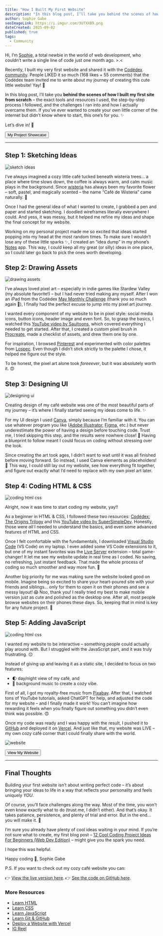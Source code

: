 ```yaml
---
title: "How I Built My First Website"
description: "In this blog post, I’ll take you behind the scenes of how I built my very first website from scratch – the exact tools and resources I used, the step-by-step process I followed, and the challenges I ran into and how I actually overcame them. ✨"
author: Sophie Gabe
seoImageLink: https://i.imgur.com/3UTXXB9.png
dateCreated: 2025-09-02
published: true
tags:
  - Community
---
```


Hi, I’m [Sophie](https://www.codedex.io/@MarSianer), a total newbie in the world of web development, who couldn’t write a single line of code just one month ago. \>.\<

Recently, I built my very first website and shared it with the [Codédex community](https://codedex.io/community). People LIKED it so much (168 likes + 55 comments) that the Codédex team invited me to write about my journey of creating this cute little website! Yay! 🥳

In this blog post, I’ll take you **behind the scenes of how I built my first site from scratch** – the exact tools and resources I used, the step-by-step process I followed, and the challenges I ran into and how I actually overcame them. If you’ve ever wanted to create your own little corner of the internet but didn’t know where to start, this one’s for you. ✨

Let’s dive in! 🤿

<div style={{ display: "flex", justifyContent: "center", marginBottom: "1.2rem", transform: "scale(.9)" }}>
  <a style={{ all: "unset" }} href="https://codedex.io/community/project-showcase/Fcpo3WxMJZuP99hLMfgf" target="_blank" and rel="noopener noreferrer"><Button variant="yellow">My Project Showcase</Button></a>
</div>

---

## Step 1: Sketching Ideas

![sketch ideas](https://i.imgur.com/RyTMwIt.png)

I’ve always imagined a cozy little café tucked beneath wisteria trees... a place where time slows down, the coffee is always warm, and calm music plays in the background. Since [wisteria](https://en.wikipedia.org/wiki/Wisteria) has always been my favorite flower – soft, pastel, and magically scented – the name “Café de Wisteria” came naturally. 🌺

Once I had the general idea of what I wanted to create, I grabbed a pen and paper and started sketching. I doodled wireframes literally everywhere I could. And yess, it was messy, but it helped me refine my ideas and shape the final concept for my website.

Working on my personal project made me so excited that ideas started popping into my head at the most random times. To make sure I wouldn’t lose any of these little sparks ✨, I created an “idea dump” in my phone’s [Notes](https://apps.apple.com/us/app/notes/id1110145109) app. This way, I could keep all my great (or silly) ideas in one place, so I could later go back to pick the ones worth developing.

## Step 2: Drawing Assets

![drawing assets](https://i.imgur.com/2KkfCyr.png)

I’ve always loved pixel art – especially in indie games like Stardew Valley (my absolute favorite!) – but I had never tried making any myself.  After I won an iPad from the Codédex [May Monthly Challenge](https://www.codedex.io/community/monthly-challenge/aZwonmhOYu8BWfZLpGZK?tab=winners) (thank you so much again 🙏), I finally had the perfect excuse to jump into my pixel art journey.

I wanted every component of my website to be in pixel style: social media icons, button icons, header image and even font. So, to grasp the basics, I watched this [YouTube video by Saultoons](https://www.youtube.com/watch?v=lfR7Qj04-UA&t=91s), which covered everything I needed to get started. After that, I created a custom pixel brush in [Procreate](https://procreate.com), made a checklist of assets, and drew them one by one. 

For inspiration, I browsed [Pinterest](https://www.pinterest.com) and experimented with color palettes from [Lospec](https://lospec.com). Even though I didn’t stick strictly to the palette I chose, it helped me figure out the style.

To be honest, the pixel art alone took _foreeever_, but it was absolutely worth it. 😍

## Step 3: Designing UI

![designing ui](https://i.imgur.com/voxR2mk.png)

Creating design of my café website was one of the most beautiful parts of my journey – it’s where I finally started seeing my ideas come to life. ✨

For my UI design I used [Canva](https://www.canva.com), simply because I’m familiar with it. You can use whatever program you like ([Adobe Illustrator](https://www.adobe.com/products/illustrator.html), [Figma](https://www.figma.com), etc.) but never underestimate the power of having a design before touching code. Trust me, I tried skipping this step, and the results were nowhere close! 🤣 Having a blueprint to follow meant I could focus on coding without stressing over the look. 

Since creating the art took ages, I didn’t want to wait until it was all finished before moving forward. So instead, I used Canva elements as placeholders! 🤗 This way, I could still lay out my website, see how everything fit together, and figure out exactly what I’d need to replace with my own pixel art later.

## Step 4: Coding HTML & CSS

![coding html css](https://i.imgur.com/9nVqimv.png)

Alright, now it was time to start coding my website, yay!!

As a beginner in HTML & CSS, I followed these two resources: [Codédex: The Origins Trilogy](https://www.codedex.io/courses) and this [YouTube video by SuperSimpleDev](https://www.youtube.com/watch?v=G3e-cpL7ofc). Honestly, those were _all_ I needed to understand the basics, and even some advanced features of HTML and CSS.

Once I felt comfortable with the fundamentals, I downloaded [Visual Studio Code](https://code.visualstudio.com) (VS Code) on my laptop. I even added some VS Code extensions to it, but one of my instant favorites was the [Live Server](https://marketplace.visualstudio.com/items?itemName=live-servers.LiveeServer) extension – total game-changer! It let me see my website update in real time as I coded. No saving, no refreshing, just instant feedback. That made the whole process of coding so much smoother and way more fun. 🥰

Another big priority for me was making sure the website looked good on mobile. Imagine being so excited to share your heart-poured site with your friends and siblings… only for them to open it on their phones and see a messy layout! 😱 Noo, thank you! I really tried my best to make mobile version just as cute and polished as the desktop one. After all, most people browse websites on their phones these days. So, keeping that in mind is key for any future project. 📱

## Step 5: Adding JavaScript

![coding html css](https://i.imgur.com/9nVqimv.png)

I wanted my website to be interactive – something people could actually play around with. But I struggled with the JavaScript part, and it was truly frustrating. 😔 

Instead of giving up and leaving it as a static site, I decided to focus on two features:

- 🌓 day/night view of my café, and
- 🎵 background music to create a cozy vibe.

First of all, I got my royalty-free music from [Pixabay](https://pixabay.com/music). After that, I watched tons of YouTube tutorials, asked ChatGPT for help, and adjusted the code for my website – and I finally made it work! You can’t imagine how rewarding it feels when you finally figure out something you didn’t even think was possible. 😍

Once my code was ready and I was happy with the result, I pushed it to [GitHub](https://github.com) and deployed it on [Vercel](https://vercel.com). And just like that, my website was LIVE – my own cozy café corner that I could finally share with the world.

![website](https://i.imgur.com/2eHF3Cm.gif)

<div style={{ display: "flex", justifyContent: "center", marginBottom: "1.2rem", transform: "scale(.9)" }}>
  <a style={{ all: "unset" }} href="https://cafe-de-wisteria.vercel.app/" target="_blank" and rel="noopener noreferrer"><Button variant="yellow">View My Website</Button></a>
</div>

---

## Final Thoughts

Building your first website isn’t about writing perfect code – it’s about bringing your ideas to life in a way that reflects your personality and feels uniquely _YOU_.

Of course, you’ll face challenges along the way. Most of the time, you won’t even know exactly what to do (trust me, I didn’t either). And that’s okay. It takes patience, persistence, and plenty of trial and error. But in the end… you will make it. 💖

I’m sure you already have plenty of cool ideas waiting in your mind. If you’re not sure what to create, my first blog post – [12 Cool Coding Project Ideas For Beginners (Web Dev Edition)](https://www.codedex.io/blog/12-cool-coding-project-ideas-for-beginners) – might give you the spark you need.

I hope this was helpful. 

Happy coding 🌺,
Sophie Gabe

P.S. If you want to check out my cozy café website you can:

👉 [View the live version here](https://cafe-de-wisteria.vercel.app).
👉 [See the code on GitHub here](https://github.com/Sophieegabe/Cafe-de-Wisteria).

### More Resources

- [Learn HTML](https://codedex.io/html)
- [Learn CSS](https://codedex.io/css)
- [Learn JavaScript](https://codedex.io/javascript)
- [Learn Git & GitHub](https://codedex.io/git-github)
- [Deploy a Website with Vercel](https://www.codedex.io/projects/deploy-a-website-with-vercel)
- [IG Reel](https://www.instagram.com/p/DM5zboxNhrh)
